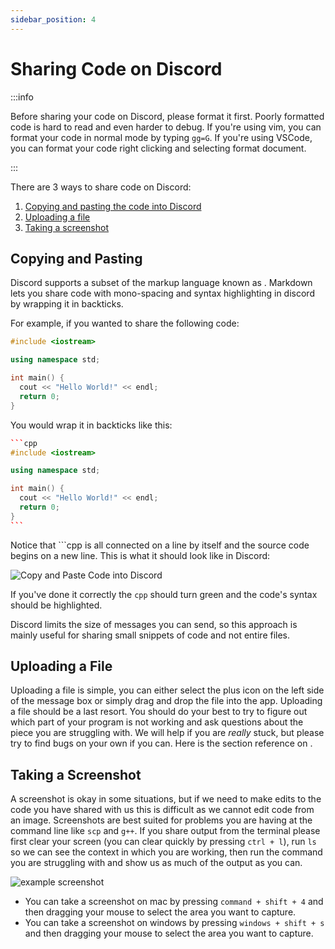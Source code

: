 ```yaml
---
sidebar_position: 4
---
```



# Sharing Code on Discord

:::info

Before sharing your code on Discord, please format it first. Poorly formatted code is hard to read and even harder to debug. If you're using vim, you can format your code in normal mode by typing `gg=G`. If you're using VSCode, you can format your code right clicking and selecting format document.

:::

There are 3 ways to share code on Discord:

1. [Copying and pasting the code into Discord](#copying-and-pasting)
2. [Uploading a file](#uploading-a-file)
3. [Taking a screenshot](#taking-a-screenshot)

## Copying and Pasting

Discord supports a subset of the markup language known as <LinkWithIcon to="https://www.markdownguide.org/" text="markdown" />. Markdown lets you share code with mono-spacing and syntax highlighting in discord by wrapping it in backticks. <LinkWithIcon to="https://www.markdownguide.org/extended-syntax/#fenced-code-blocks" text="Here is the documentation for markdown code blocks for reference." />

For example, if you wanted to share the following code:

```cpp
#include <iostream>

using namespace std;

int main() {
  cout << "Hello World!" << endl;
  return 0;
}
```

You would wrap it in backticks like this:

````cpp
```cpp
#include <iostream>

using namespace std;

int main() {
  cout << "Hello World!" << endl;
  return 0;
}
```
````

Notice that \`\`\`cpp is all connected on a line by itself and the source code begins on a new line. This is what it should look like in Discord:

![Copy and Paste Code into Discord](@site/static/img/discode.png)

If you've done it correctly the `cpp` should turn green and the code's syntax should be highlighted.

Discord limits the size of messages you can send, so this approach is mainly useful for sharing small snippets of code and not entire files.

## Uploading a File

Uploading a file is simple, you can either select the plus icon on the left side of the message box or simply drag and drop the file into the app. Uploading a file should be a last resort. You should do your best to try to figure out which part of your program is not working and ask questions about the piece you are struggling with. We will help if you are _really_ stuck, but please try to find bugs on your own if you can. Here is the section reference on <LinkWithIcon to="/cs102-writeups/docs/debugging/segmentation-faults#how-to-debug-segmentation-faults" text="debugging with print statements" />.

## Taking a Screenshot

A screenshot is okay in some situations, but if we need to make edits to the code you have shared with us this is difficult as we cannot edit code from an image. Screenshots are best suited for problems you are having at the command line like `scp` and `g++`. If you share output from the terminal please first clear your screen (you can clear quickly by pressing `ctrl + l`), run `ls` so we can see the context in which you are working, then run the command you are struggling with and show us as much of the output as you can.

![example screenshot](@site/static/img/example-screenshot.png)

- You can take a screenshot on mac by pressing `command + shift + 4` and then dragging your mouse to select the area you want to capture.
- You can take a screenshot on windows by pressing `windows + shift + s` and then dragging your mouse to select the area you want to capture.
